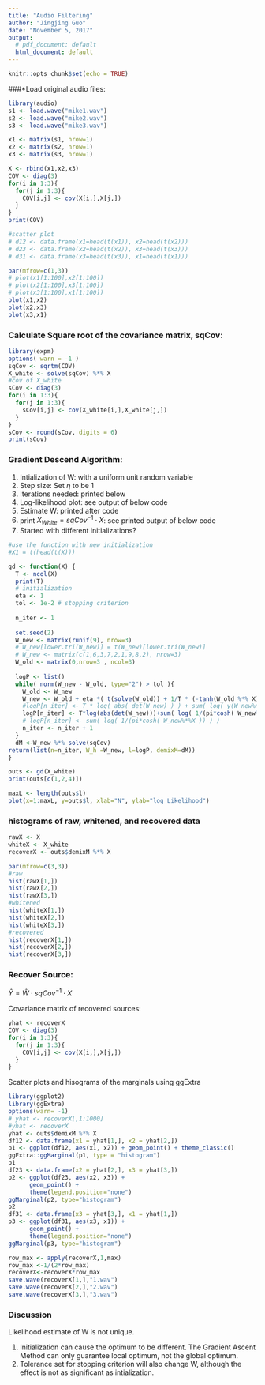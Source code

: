 ```yaml
---
title: "Audio Filtering"
author: "Jingjing Guo"
date: "November 5, 2017"
output: 
  # pdf_document: default
  html_document: default
---
```


```r
knitr::opts_chunk$set(echo = TRUE)
```


###*Load original audio files:
```r
library(audio)
s1 <- load.wave("mike1.wav")
s2 <- load.wave("mike2.wav")
s3 <- load.wave("mike3.wav")

x1 <- matrix(s1, nrow=1)
x2 <- matrix(s2, nrow=1)
x3 <- matrix(s3, nrow=1)

X <- rbind(x1,x2,x3)
COV <- diag(3)
for(i in 1:3){
  for(j in 1:3){
    COV[i,j] <- cov(X[i,],X[j,])
  }
}
print(COV)
```
```r
#scatter plot
# d12 <- data.frame(x1=head(t(x1)), x2=head(t(x2)))
# d23 <- data.frame(x2=head(t(x2)), x3=head(t(x3)))
# d31 <- data.frame(x3=head(t(x3)), x1=head(t(x1)))

par(mfrow=c(1,3)) 
# plot(x1[1:100],x2[1:100])
# plot(x2[1:100],x3[1:100])
# plot(x3[1:100],x1[1:100])
plot(x1,x2)
plot(x2,x3)
plot(x3,x1)
```
### Calculate Square root of the covariance matrix, sqCov:
```r
library(expm)
options( warn = -1 )
sqCov <- sqrtm(COV)
X_white <- solve(sqCov) %*% X
#cov of X_white
sCov <- diag(3)
for(i in 1:3){
  for(j in 1:3){
    sCov[i,j] <- cov(X_white[i,],X_white[j,])
  }
}
sCov <- round(sCov, digits = 6)
print(sCov)
```


### Gradient Descend Algorithm:
1) Intialization of W: with a uniform unit random variable
2) Step size: Set $\eta$ to be 1
3) Iterations needed: printed below
4) Log-likelihood plot: see output of below code
5) Estimate W: printed after code
6) print $X_{White} = sqCov^{-1} \cdot X$: see printed output of below code
7) Started with different initializations?

```r
#use the function with new initialization
#X1 = t(head(t(X)))

gd <- function(X) {
  T <- ncol(X)
  print(T)
  # initialization
  eta <- 1
  tol <- 1e-2 # stopping criterion
  
  n_iter <- 1 
  
  set.seed(2)
  W_new <- matrix(runif(9), nrow=3)
  # W_new[lower.tri(W_new)] = t(W_new)[lower.tri(W_new)]
  # W_new <- matrix(c(1,6,3,7,2,1,9,8,2), nrow=3)
  W_old <- matrix(0,nrow=3 , ncol=3)
  
  logP <- list()
  while( norm(W_new - W_old, type="2") > tol ){
    W_old <- W_new
    W_new <- W_old + eta *( t(solve(W_old)) + 1/T * (-tanh(W_old %*% X) ) %*% t(X) )
    #logP[n_iter] <- T * log( abs( det(W_new) ) ) + sum( log( y(W_new%*%X) ))
    logP[n_iter] <- T*log(abs(det(W_new)))+sum( log( 1/(pi*cosh( W_new%*%X )) ) )
    # logP[n_iter] <- sum( log( 1/(pi*cosh( W_new%*%X )) ) )
    n_iter <- n_iter + 1
  }
  dM <-W_new %*% solve(sqCov)
return(list(n=n_iter, W_h =W_new, l=logP, demixM=dM))
}

outs <- gd(X_white)
print(outs[c(1,2,4)])

```
```r
maxL <- length(outs$l)
plot(x=1:maxL, y=outs$l, xlab="N", ylab="log Likelihood")
```


### histograms of raw, whitened, and recovered data
```r
rawX <- X
whiteX <- X_white
recoverX <- outs$demixM %*% X

par(mfrow=c(3,3))
#raw
hist(rawX[1,])
hist(rawX[2,])
hist(rawX[3,])
#whitened
hist(whiteX[1,])
hist(whiteX[2,])
hist(whiteX[3,])
#recovered
hist(recoverX[1,])
hist(recoverX[2,])
hist(recoverX[3,])

```



### Recover Source:

$\hat{Y} = \hat{W} \cdot sqCov^{-1} \cdot X$

Covariance matrix of recovered sources:
```r
yhat <- recoverX
COV <- diag(3)
for(i in 1:3){
  for(j in 1:3){
    COV[i,j] <- cov(X[i,],X[j,])
  }
}
```


Scatter plots and hisograms of the marginals using ggExtra
```r
library(ggplot2)
library(ggExtra)
options(warn= -1)
# yhat <- recoverX[,1:1000]
#yhat <- recoverX
yhat <- outs$demixM %*% X
df12 <- data.frame(x1 = yhat[1,], x2 = yhat[2,])
p1 <- ggplot(df12, aes(x1, x2)) + geom_point() + theme_classic()
ggExtra::ggMarginal(p1, type = "histogram")
p1
df23 <- data.frame(x2 = yhat[2,], x3 = yhat[3,])
p2 <- ggplot(df23, aes(x2, x3)) +
      geom_point() +
      theme(legend.position="none")
ggMarginal(p2, type="histogram")
p2
df31 <- data.frame(x3 = yhat[3,], x1 = yhat[1,])
p3 <- ggplot(df31, aes(x3, x1)) +
      geom_point() +
      theme(legend.position="none")
ggMarginal(p3, type="histogram")
```
```r
row_max <- apply(recoverX,1,max)
row_max <-1/(2*row_max)
recoverX<-recoverX*row_max
save.wave(recoverX[1,],"1.wav")
save.wave(recoverX[2,],"2.wav")
save.wave(recoverX[3,],"3.wav")
```


### Discussion

Likelihood estimate of W is not unique. 

1) Initialization can cause the optimum to be different. The Gradient Ascent Method can only guarantee local optimum, not the global optimum.
2) Tolerance set for stopping criterion will also change W, although the effect is not as significant as intialization.